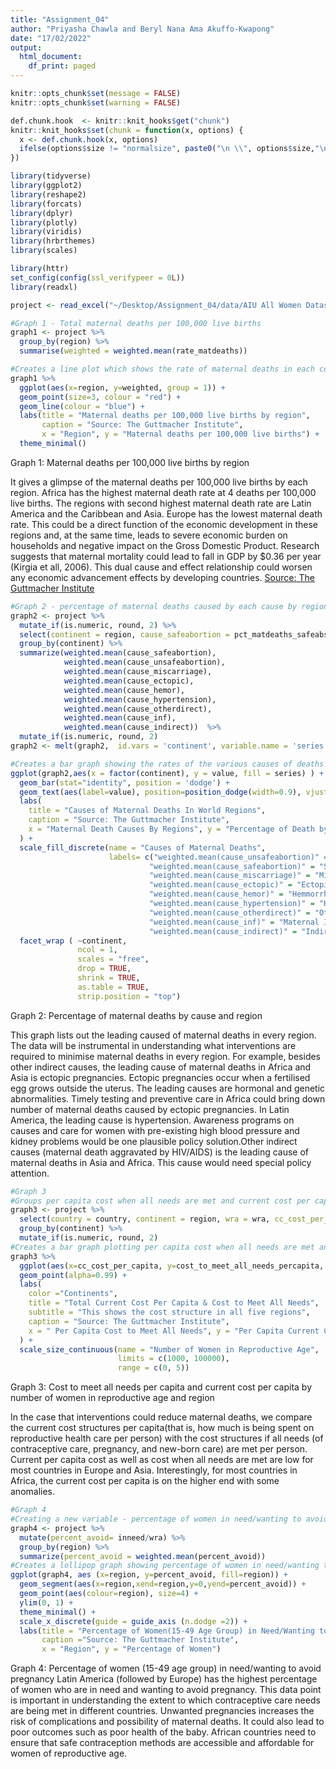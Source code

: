 ```yaml
---
title: "Assignment_04"
author: "Priyasha Chawla and Beryl Nana Ama Akuffo-Kwapong"
date: "17/02/2022"
output:
  html_document:
    df_print: paged
---
```


```r
knitr::opts_chunk$set(message = FALSE)
knitr::opts_chunk$set(warning = FALSE)

```

```r
def.chunk.hook  <- knitr::knit_hooks$get("chunk")
knitr::knit_hooks$set(chunk = function(x, options) {
  x <- def.chunk.hook(x, options)
  ifelse(options$size != "normalsize", paste0("\n \\", options$size,"\n\n", x, "\n\n \\normalsize"), x)
})

```

\begin{center}
\Huge{PPOL 670 | Assignment 04}

\Huge{Data Visualization, Markdown, and Git}
\end{center}

\vspace{0.1in}

```r
library(tidyverse)
library(ggplot2)
library(reshape2)
library(forcats)
library(dplyr)
library(plotly)
library(viridis)
library(hrbrthemes)
library(scales)

library(httr)
set_config(config(ssl_verifypeer = 0L))
library(readxl)

project <- read_excel("~/Desktop/Assignment_04/data/AIU All Women Dataset.xlsx")

```


```r
#Graph 1 - Total maternal deaths per 100,000 live births
graph1 <- project %>%
  group_by(region) %>%
  summarise(weighted = weighted.mean(rate_matdeaths))

#Creates a line plot which shows the rate of maternal deaths in each continent(region)
graph1 %>%  
  ggplot(aes(x=region, y=weighted, group = 1)) +
  geom_point(size=3, colour = "red") +
  geom_line(colour = "blue") +
  labs(title = "Maternal deaths per 100,000 live births by region",
       caption = "Source: The Guttmacher Institute",
       x = "Region", y = "Maternal deaths per 100,000 live births") +
  theme_minimal()
```


Graph 1: Maternal deaths per 100,000 live births by region

It gives a glimpse of the maternal deaths per 100,000 live births by each region. Africa has the highest maternal death rate at 4 deaths per 100,000 live births. The regions with second highest maternal death rate are Latin America and the Caribbean and Asia.  Europe has the lowest maternal death rate. This could be a direct function of the economic development in these regions and, at the same time, leads to severe economic burden on households and negative impact on the Gross Domestic Product.  Research suggests that maternal mortality could lead to fall in GDP by $0.36 per year (Kirgia et all, 2006). This dual cause and effect relationship could worsen any economic advancement effects by developing countries.
[Source: The Guttmacher Institute](osf.io/m85s9)


```r
#Graph 2 - percentage of maternal deaths caused by each cause by region 
graph2 <- project %>%
  mutate_if(is.numeric, round, 2) %>%
  select(continent = region, cause_safeabortion = pct_matdeaths_safeabs, cause_unsafeabortion = pct_matdeaths_unsafeabs, cause_miscarriage = pct_matdeaths_miscar, cause_ectopic = pct_matdeaths_ectopic, cause_hemor = pct_matdeaths_hem, cause_hypertension = pct_matdeaths_hyptn, cause_otherdirect = pct_matdeaths_other, cause_inf = pct_matdeaths_inf, cause_indirect = pct_matdeaths_indirect) %>% 
  group_by(continent) %>% 
  summarize(weighted.mean(cause_safeabortion), 
            weighted.mean(cause_unsafeabortion), 
            weighted.mean(cause_miscarriage), 
            weighted.mean(cause_ectopic), 
            weighted.mean(cause_hemor), 
            weighted.mean(cause_hypertension),
            weighted.mean(cause_otherdirect),
            weighted.mean(cause_inf),
            weighted.mean(cause_indirect))  %>%
  mutate_if(is.numeric, round, 2)
graph2 <- melt(graph2,  id.vars = 'continent', variable.name = 'series')

#Creates a bar graph showing the rates of the various causes of deaths in each region
ggplot(graph2,aes(x = factor(continent), y = value, fill = series) ) +
  geom_bar(stat="identity", position = 'dodge') +
  geom_text(aes(label=value), position=position_dodge(width=0.9), vjust=-0.01) +
  labs(
    title = "Causes of Maternal Deaths In World Regions",
    caption = "Source: The Guttmacher Institute", 
    x = "Maternal Death Causes By Regions", y = "Percentage of Death by Each Cause",
  ) +
  scale_fill_discrete(name = "Causes of Maternal Deaths", 
                      labels= c("weighted.mean(cause_unsafeabortion)" = "Unsafe Abortion", 
                               "weighted.mean(cause_safeabortion)" = "Safe Abortion",
                               "weighted.mean(cause_miscarriage)" = "Miscarriage",
                               "weighted.mean(cause_ectopic)" = "Ectopic Pregnancy", 
                               "weighted.mean(cause_hemor)" = "Hemmorrhage", 
                               "weighted.mean(cause_hypertension)" = "Hypertension",
                               "weighted.mean(cause_otherdirect)" = "Other Direct Causes",
                               "weighted.mean(cause_inf)" = "Maternal Infection",
                               "weighted.mean(cause_indirect)" = "Indirect Causes")) +
  facet_wrap ( ~continent,
               ncol = 1,
               scales = "free",
               drop = TRUE,
               shrink = TRUE,
               as.table = TRUE,
               strip.position = "top")

```


Graph 2:  Percentage of maternal deaths by cause and region

This graph lists out the leading caused of maternal deaths in every region. The data will be instrumental in understanding what interventions are required to minimise maternal deaths in every region. For example, besides other indirect causes, the leading cause of maternal deaths in Africa and Asia is ectopic pregnancies. Ectopic pregnancies occur when a fertilised egg grows outside the uterus. The leading causes are hormonal and genetic abnormalities. Timely testing and preventive care in Africa could bring down number of maternal deaths caused by ectopic pregnancies. In Latin America, the leading cause is hypertension. Awareness programs on causes and care for women with pre-existing high blood pressure and kidney problems would be one plausible policy solution.Other indirect causes (maternal death aggravated by HIV/AIDS) is the leading cause of maternal deaths in Asia and Africa. This cause would need special policy attention.


```r
#Graph 3
#Groups per capita cost when all needs are met and current cost per capita by number of women in reproductive age and region
graph3 <- project %>%
  select(country = country, continent = region, wra = wra, cc_cost_per_capita = curr_costs_percap, cost_to_meet_all_needs_percapita = all_costs_percap) %>%
  group_by(continent) %>%
  mutate_if(is.numeric, round, 2)
#Creates a bar graph plotting per capita cost when all needs are met and current cost per capita by number of women in reproductive age and region
graph3 %>%
  ggplot(aes(x=cc_cost_per_capita, y=cost_to_meet_all_needs_percapita, size = wra, color = continent)) +
  geom_point(alpha=0.99) +
  labs(
    color ="Continents",
    title = "Total Current Cost Per Capita & Cost to Meet All Needs",
    subtitle = "This shows the cost structure in all five regions",
    caption = "Source: The Guttmacher Institute", 
    x = " Per Capita Cost to Meet All Needs", y = "Per Capita Current Cost",
  ) +
  scale_size_continuous(name = "Number of Women in Reproductive Age",
                        limits = c(1000, 100000),
                        range = c(0, 5)) 
```



Graph 3: Cost to meet all needs per capita and current cost per capita by number of women in reproductive age and region

In the case that interventions could reduce maternal deaths, we compare the current cost structures per capita(that is, how much is being spent on reproductive health care per person) with the cost structures if all needs (of contraceptive care, pregnancy, and new-born care) are met per person. Current per capita cost as well as cost when all needs are met are low for most countries in Europe and Asia. Interestingly, for most countries in Africa, the current cost per capita is on the higher end with some anomalies.


```r
#Graph 4
#Creating a new variable - percentage of women in need/wanting to avoid pregnancy by region
graph4 <- project %>%
  mutate(percent_avoid= inneed/wra) %>%
  group_by(region) %>%
  summarize(percent_avoid = weighted.mean(percent_avoid))
#Creates a lollipop graph showing percentage of women in need/wanting to avoid pregnancy by region
ggplot(graph4, aes (x=region, y=percent_avoid, fill=region)) +
  geom_segment(aes(x=region,xend=region,y=0,yend=percent_avoid)) +
  geom_point(aes(colour=region), size=4) +
  ylim(0, 1) +
  theme_minimal() +
  scale_x_discrete(guide = guide_axis (n.dodge =2)) +
  labs(title = "Percentage of Women(15-49 Age Group) in Need/Wanting to Avoid Pregnancy by Region",
       caption ="Source: The Guttmacher Institute",
       x = "Region", y = "Percentage of Women") 
```

Graph 4: Percentage of women (15-49 age group) in need/wanting to avoid pregnancy 
Latin America (followed by Europe) has the highest percentage of women who are in need and wanting to avoid pregnancy. This data point is important in understanding the extent to which contraceptive care needs are being met in different countries. Unwanted pregnancies increases the risk of complications and possibility of maternal deaths. It could also lead to poor outcomes such as poor health of the baby. African countries need to ensure that safe contraception methods are accessible and affordable for women of reproductive age.